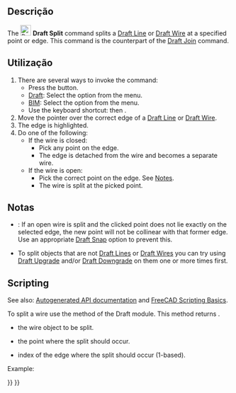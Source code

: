 <languages/>

<div class="mw-translate-fuzzy">
{{Docnav
|[[Draft_Join/pt-br|Conectar]]
|[[Draft_Upgrade/pt-br|Atualizar]]
|[[Draft_Workbench/pt-br|Draft]]
|IconL=Draft_Join.svg
|IconR=Draft_Upgrade.svg
|IconC=Workbench_Draft.svg
}}
</div>

{{GuiCommand
|Name=Draft Split
|MenuLocation=Modification → Split<br>Modify → Split
|Workbenches=[[Draft_Workbench|Draft]], [[BIM_Workbench|BIM]]
|Shortcut={{KEY|S}} {{KEY|P}}
|Version=0.18
|SeeAlso=[[Draft_Join|Draft Join]]
}}

<span id="Description"></span>
==Descrição==

The [[Image:Draft_Split.svg|24px]] '''Draft Split''' command splits a [[Draft_Line|Draft Line]] or [[Draft_Wire|Draft Wire]] at a specified point or edge. This command is the counterpart of the [[Draft_Join|Draft Join]] command.

<span id="Usage"></span>
==Utilização==

# There are several ways to invoke the command:
#* Press the {{Button|[[Image:Draft_Split.svg|16px]] [[Draft_Split|Split]]}} button.
#* [[Draft_Workbench|Draft]]: Select the {{MenuCommand|Modification → [[Image:Draft_Split.svg|16px]] Split}} option from the menu.
#* [[BIM_Workbench|BIM]]: Select the {{MenuCommand|Modify → [[Image:Draft_Split.svg|16px]] Split}} option from the menu.
#* Use the keyboard shortcut: {{KEY|S}} then {{KEY|P}}.
# Move the pointer over the correct edge of a [[Draft_Line|Draft Line]] or [[Draft_Wire|Draft Wire]].
# The edge is highlighted.
# Do one of the following:
#* If the wire is closed:
#** Pick any point on the edge.
#** The edge is detached from the wire and becomes a separate wire.
#* If the wire is open:
#** Pick the correct point on the edge. See [[#Notes|Notes]].
#** The wire is split at the picked point.

<span id="Notes"></span>
==Notas==

* {{VersionMinus|1.0}}: If an open wire is split and the clicked point does not lie exactly on the selected edge, the new point will not be collinear with that former edge. Use an appropriate [[Draft_Snap|Draft Snap]] option to prevent this.
* To split objects that are not [[Draft_Line|Draft Lines]] or [[Draft_Wire|Draft Wires]] you can try using [[Draft_Upgrade|Draft Upgrade]] and/or [[Draft_Downgrade|Draft Downgrade]] on them one or more times first.

==Scripting==

See also: [https://freecad.github.io/SourceDoc/ Autogenerated API documentation] and [[FreeCAD Scripting Basics|FreeCAD Scripting Basics]].

To split a wire use the {{incode|split}} method of the Draft module. This method returns {{incode|None}}.

{{Code|code=
split(wire, newPoint, edgeIndex)
}}

* {{incode|wire}} the wire object to be split.
* {{incode|newPoint}} the point where the split should occur.
* {{incode|edgeIndex}} index of the edge where the split should occur (1-based).

Example:

{{Code|code=
import FreeCAD as App
import Draft

doc = App.newDocument()

p1 = App.Vector(0, 0, 0)
p2 = App.Vector(500, 0, 0)
p3 = App.Vector(250, 0, 0)

wire = Draft.make_wire([p1, p2])

Draft.split(wire, p3, 1)
doc.recompute()
}}


<div class="mw-translate-fuzzy">
{{Docnav
|[[Draft_Join/pt-br|Conectar]]
|[[Draft_Upgrade/pt-br|Atualizar]]
|[[Draft_Workbench/pt-br|Draft]]
|IconL=Draft_Join.svg
|IconR=Draft_Upgrade.svg
|IconC=Workbench_Draft.svg
}}
</div>

{{Draft Tools navi{{#translation:}}}}
{{Userdocnavi{{#translation:}}}}
